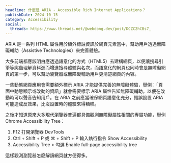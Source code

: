 ```yaml
---
headline: 什麼是 ARIA - Accessible Rich Internet Applications？
publishDate: 2024-10-15
category: Accessibility
social:
  threads: https://www.threads.net/@webdong.dev/post/DCZC2hCBs7_
---
```


ARIA 是一系列 HTML 屬性用於額外標註資訊於網頁元素當中，幫助用戶透過無障礙輔助（Assistive Technologies）來完善體驗。

大多前端都應該明白應透過語意化的方式（HTML5）去建構網頁，以便讓搜尋引擎等爬蟲理解資料進而增進搜尋體驗與名次，而語意化的網頁也同時會是無障礙網頁的第一步，可以幫助瀏覽器或無障礙輔助用戶更清楚網頁的內容。

一些動態網頁應用會需要額外標示 ARIA 才能提供完善的無障礙體驗，舉例：「頁面中動態顯示或改動的資訊」就會需要標示 ARIA 屬性告知無障礙輔助，以便在改動時可以聲音告知用戶。在 ARIA 之前應當確保網頁語意化充分，錯誤設置 ARIA 可能造成反效果，比沒設置時的體驗來得糟糕。

之後才知道原來大多現代瀏覽器普遍都具備觀測無障礙屬性相關的專屬功能，舉例 Chrome Accessibility Tree：

1. F12 打開瀏覽器 DevTools
2. Ctrl + Shift + P 或 ⌘ + Shift + P 輸入執行指令 Show Accessibility
3. Accessibility Tree > 勾選 Enable full-page accessibility tree

這樣觀測瀏覽器怎麼解讀網頁就方便得多。
